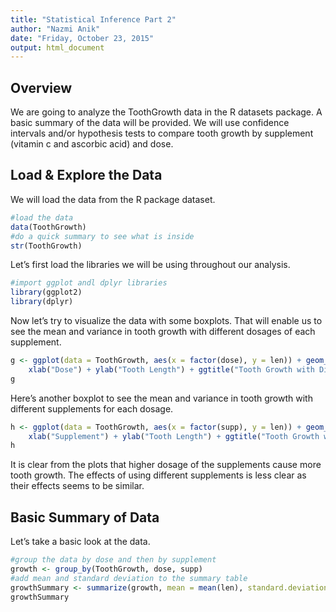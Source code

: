 ```yaml
---
title: "Statistical Inference Part 2"
author: "Nazmi Anik"
date: "Friday, October 23, 2015"
output: html_document
---
```


## Overview  

We are going to analyze the ToothGrowth data in the R datasets package. A basic summary of the data will be provided. We will use confidence intervals and/or hypothesis tests to compare tooth growth by supplement (vitamin c and ascorbic acid) and dose.  

## Load & Explore the Data  

We will load the data from the R package dataset.  

```r
#load the data
data(ToothGrowth)
#do a quick summary to see what is inside
str(ToothGrowth)
```

Let's first load the libraries we will be using throughout our analysis.  

```r
#import ggplot andl dplyr libraries
library(ggplot2)
library(dplyr)
```

Now let's try to visualize the data with some boxplots. That will enable us to see the mean and variance in tooth growth with different dosages of each supplement.  

```r
g <- ggplot(data = ToothGrowth, aes(x = factor(dose), y = len)) + geom_boxplot() + facet_grid(.~supp) + 
    xlab("Dose") + ylab("Tooth Length") + ggtitle("Tooth Growth with Different Supplements")
g
```

Here's another boxplot to see the mean and variance in tooth growth with different supplements for each dosage.
```r
h <- ggplot(data = ToothGrowth, aes(x = factor(supp), y = len)) + geom_boxplot() + facet_grid(.~dose) + 
    xlab("Supplement") + ylab("Tooth Length") + ggtitle("Tooth Growth with Different Dosages")
h
```

It is clear from the plots that higher dosage of the supplements cause more tooth growth. The effects of using different supplements is less clear as their effects seems to be similar.  

## Basic Summary of Data  

Let's take a basic look at the data.

```r
#group the data by dose and then by supplement
growth <- group_by(ToothGrowth, dose, supp)
#add mean and standard deviation to the summary table
growthSummary <- summarize(growth, mean = mean(len), standard.deviation = sd(len))
growthSummary
```

